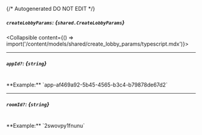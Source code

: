 {/* Autogenerated DO NOT EDIT  */}

##### `createLobbyParams`: *{`shared.CreateLobbyParams`}*
<Collapsible content={() => import('/content/models/shared/create_lobby_params/typescript.mdx')}>
</Collapsible>

---
##### `appId?`: *{`string`}*
<br/>
**Example:** `app-af469a92-5b45-4565-b3c4-b79878de67d2`

---
##### `roomId?`: *{`string`}*
<br/>
**Example:** `2swovpy1fnunu`

